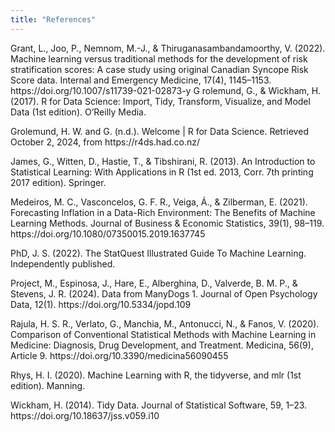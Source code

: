 ```yaml
---
title: "References"
---
```


Grant, L., Joo, P., Nemnom, M.-J., & Thiruganasambandamoorthy, V. (2022). Machine learning versus traditional methods for the development of risk stratification scores: A case study using original Canadian Syncope Risk Score data. Internal and Emergency Medicine, 17(4), 1145–1153. https://doi.org/10.1007/s11739-021-02873-y
G
rolemund, G., & Wickham, H. (2017). R for Data Science: Import, Tidy, Transform, Visualize, and Model Data (1st edition). O’Reilly Media.

Grolemund, H. W. and G. (n.d.). Welcome | R for Data Science. Retrieved October 2, 2024, from https://r4ds.had.co.nz/

James, G., Witten, D., Hastie, T., & Tibshirani, R. (2013). An Introduction to Statistical Learning: With Applications in R (1st ed. 2013, Corr. 7th printing 2017 edition). Springer.

Medeiros, M. C., Vasconcelos, G. F. R., Veiga, Á., & Zilberman, E. (2021). Forecasting Inflation in a Data-Rich Environment: The Benefits of Machine Learning Methods. Journal of Business & Economic Statistics, 39(1), 98–119. https://doi.org/10.1080/07350015.2019.1637745

PhD, J. S. (2022). The StatQuest Illustrated Guide To Machine Learning. Independently published.

Project, M., Espinosa, J., Hare, E., Alberghina, D., Valverde, B. M. P., & Stevens, J. R. (2024). Data from ManyDogs 1. Journal of Open Psychology Data, 12(1). https://doi.org/10.5334/jopd.109

Rajula, H. S. R., Verlato, G., Manchia, M., Antonucci, N., & Fanos, V. (2020). Comparison of Conventional Statistical Methods with Machine Learning in Medicine: Diagnosis, Drug Development, and Treatment. Medicina, 56(9), Article 9. https://doi.org/10.3390/medicina56090455

Rhys, H. I. (2020). Machine Learning with R, the tidyverse, and mlr (1st edition). Manning.

Wickham, H. (2014). Tidy Data. Journal of Statistical Software, 59, 1–23. https://doi.org/10.18637/jss.v059.i10
